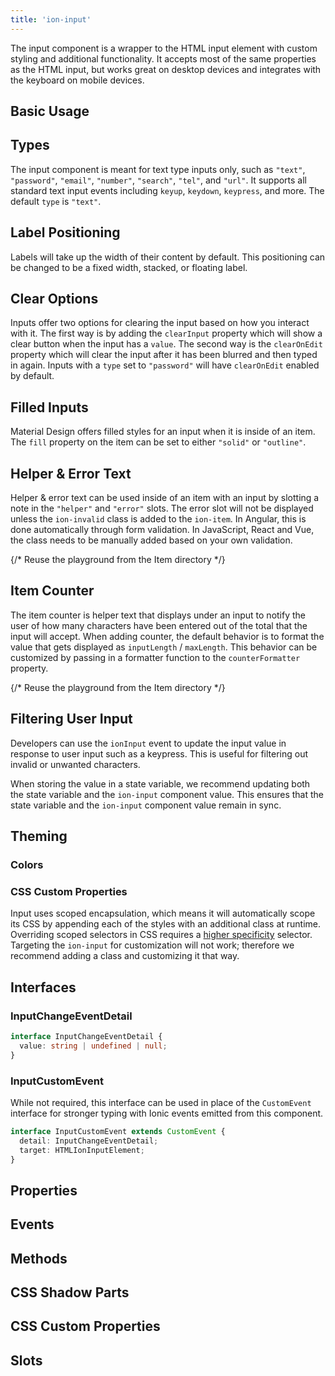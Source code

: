 ```yaml
---
title: 'ion-input'
---
```



<head>
  <title>ion-input: Custom Input Value Type Styling and CSS Properties</title>
  <meta
    name="description"
    content="ion-input is a wrapper to the HTML input element, with custom value type styling and functionality. It works on desktops and integrates with mobile keyboards."
  />
</head>


<EncapsulationPill type="scoped" />

The input component is a wrapper to the HTML input element with custom styling and additional functionality. It accepts most of the same properties as the HTML input, but works great on desktop devices and integrates with the keyboard on mobile devices.

## Basic Usage


<Basic />

## Types

The input component is meant for text type inputs only, such as `"text"`, `"password"`, `"email"`, `"number"`, `"search"`, `"tel"`, and `"url"`. It supports all standard text input events including `keyup`, `keydown`, `keypress`, and more. The default `type` is `"text"`.


<Types />

## Label Positioning

Labels will take up the width of their content by default. This positioning can be changed to be a fixed width, stacked, or floating label.


<Labels />

## Clear Options

Inputs offer two options for clearing the input based on how you interact with it. The first way is by adding the `clearInput` property which will show a clear button when the input has a `value`. The second way is the `clearOnEdit` property which will clear the input after it has been blurred and then typed in again. Inputs with a `type` set to `"password"` will have `clearOnEdit` enabled by default.


<Clear />

## Filled Inputs

Material Design offers filled styles for an input when it is inside of an item. The `fill` property on the item can be set to either `"solid"` or `"outline"`.


<Fill />

## Helper & Error Text

Helper & error text can be used inside of an item with an input by slotting a note in the `"helper"` and `"error"` slots. The error slot will not be displayed unless the `ion-invalid` class is added to the `ion-item`. In Angular, this is done automatically through form validation. In JavaScript, React and Vue, the class needs to be manually added based on your own validation.

{/* Reuse the playground from the Item directory */}


<HelperError />

## Item Counter

The item counter is helper text that displays under an input to notify the user of how many characters have been entered out of the total that the input will accept. When adding counter, the default behavior is to format the value that gets displayed as `inputLength` / `maxLength`. This behavior can be customized by passing in a formatter function to the `counterFormatter` property.

{/* Reuse the playground from the Item directory */}


<Counter />

## Filtering User Input

Developers can use the `ionInput` event to update the input value in response to user input such as a keypress. This is useful for filtering out invalid or unwanted characters.

When storing the value in a state variable, we recommend updating both the state variable and the `ion-input` component value. This ensures that the state variable and the `ion-input` component value remain in sync.


<FilteringData />

## Theming

### Colors


<Colors />

### CSS Custom Properties

Input uses scoped encapsulation, which means it will automatically scope its CSS by appending each of the styles with an additional class at runtime. Overriding scoped selectors in CSS requires a [higher specificity](https://developer.mozilla.org/en-US/docs/Web/CSS/Specificity) selector. Targeting the `ion-input` for customization will not work; therefore we recommend adding a class and customizing it that way.


<CSSProps />

## Interfaces

### InputChangeEventDetail

```typescript
interface InputChangeEventDetail {
  value: string | undefined | null;
}
```

### InputCustomEvent

While not required, this interface can be used in place of the `CustomEvent` interface for stronger typing with Ionic events emitted from this component.

```typescript
interface InputCustomEvent extends CustomEvent {
  detail: InputChangeEventDetail;
  target: HTMLIonInputElement;
}
```

## Properties

<Props />

## Events

<Events />

## Methods

<Methods />

## CSS Shadow Parts

<Parts />

## CSS Custom Properties

<CustomProps />

## Slots

<Slots />
